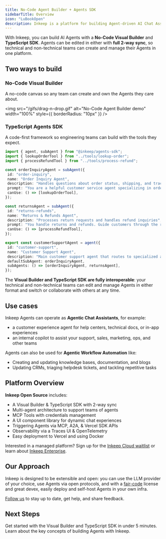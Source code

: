 ```yaml
---
title: No-Code Agent Builder + Agents SDK
sidebarTitle: Overview
icon: "LuBookOpen"
description: Inkeep is a platform for building Agent-driven AI Chat Assistants and AI Workflows.
---
```


With Inkeep, you can build AI Agents with a **No-Code Visual Builder** and **TypeScript SDK**. Agents can be edited in either with **full 2-way sync**, so technical and non-technical teams can create and manage their Agents in one platform.

## Two ways to build

### No-Code Visual Builder

A no-code canvas so any team can create and own the Agents they care about. 

<img
  src="/gifs/drag-n-drop.gif"
  alt="No-Code Agent Builder demo"
  width="100%"
  style={{ borderRadius: "10px" }}
/>

### TypeScript Agents SDK

A code-first framework so engineering teams can build with the tools they expect.

   ```typescript
import { agent, subAgent } from "@inkeep/agents-sdk";
import { lookupOrderTool } from "../tools/lookup-order";
import { processRefundTool } from "../tools/process-refund";

const orderInquiryAgent = subAgent({
    id: "order-inquiry",
    name: "Order Inquiry Agent",
    description: "Handles questions about order status, shipping, and tracking",
    prompt: "You are a helpful customer service agent specializing in order inquiries. Help customers track their orders, provide shipping updates, and answer questions about delivery times. Always be professional and empathetic.",
    canUse: () => [lookupOrderTool],
});

const returnsAgent = subAgent({
    id: "returns-refunds",
    name: "Returns & Refunds Agent",
    description: "Processes return requests and handles refund inquiries",
    prompt: "You handle returns and refunds. Guide customers through the return process, explain refund policies, and help resolve any issues with returns. Be understanding and solution-oriented.",
    canUse: () => [processRefundTool],
});

export const customerSupportAgent = agent({
    id: "customer-support",
    name: "Customer Support Agent",
    description: "Main customer support agent that routes to specialized agents",
    defaultSubAgent: orderInquiryAgent,
    subAgents: () => [orderInquiryAgent, returnsAgent],
});
   ```

The **Visual Builder and TypeScript SDK are fully interoperable**: your technical and non-technical teams can edit and manage Agents in either format and switch or collaborate with others at any time.

## Use cases
Inkeep Agents can operate as **Agentic Chat Assistants**, for example:
- a customer experience agent for help centers, technical docs, or in-app experiences
- an internal copilot to assist your support, sales, marketing, ops, and other teams

Agents can also be used for **Agentic Workflow Automation** like:
- Creating and updating knowledge bases, documentation, and blogs
- Updating CRMs, triaging helpdesk tickets, and tackling repetitive tasks

## Platform Overview

**Inkeep Open Source** includes:
- A Visual Builder & TypeScript SDK with 2-way sync
- Multi-agent architecture to support teams of agents
- MCP Tools with credentials management
- A UI component library for dynamic chat experiences
- Triggering Agents via MCP, A2A, & Vercel SDK APIs
- Observability via a Traces UI & OpenTelemetry
- Easy deployment to Vercel and using Docker

Interested in a managed platform? Sign up for the [Inkeep Cloud waitlist](https://inkeep.com/cloud-waitlist) or learn about [Inkeep Enterprise](https://inkeep.com/enterprise).

## Our Approach

Inkeep is designed to be extensible and open: you can use the LLM provider of your choice, use Agents via open protocols, and with a [fair-code](/community/license) license and great devex, easily deploy and self-host Agents in your own infra.

[Follow us](https://docs.inkeep.com/community/inkeep-community) to stay up to date, get help, and share feedback.

## Next Steps

<Cards>
  <Card title="Follow the Quick Start" icon="LuZap" href="/get-started/quick-start">
    Get started with the Visual Builder and TypeScript SDK in under 5 minutes.
  </Card>
  <Card title="Conceptual Overview" icon="LuLightbulb" href="/concepts">
    Learn about the key concepts of building Agents with Inkeep.
  </Card>
</Cards>

